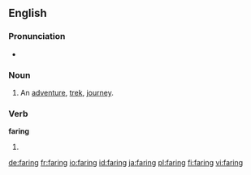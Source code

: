 ==English==
===Pronunciation===
* {{homophones|lang=en|fairing}}

===Noun===
{{en-noun}}

# An [[adventure]], [[trek]], [[journey]].

===Verb===
'''faring'''

#{{present participle of|fare|lang=en}}

[[de:faring]]
[[fr:faring]]
[[io:faring]]
[[id:faring]]
[[ja:faring]]
[[pl:faring]]
[[fi:faring]]
[[vi:faring]]